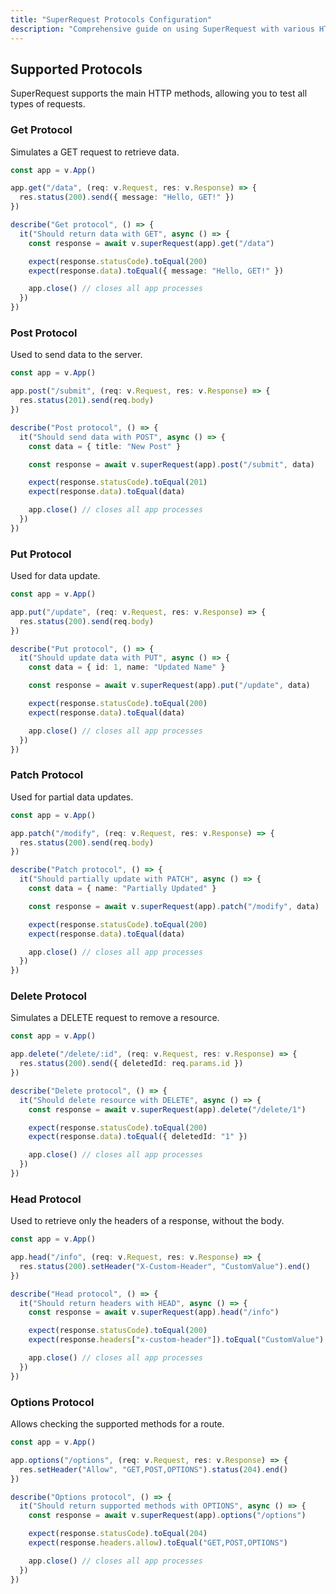 ```yaml
---
title: "SuperRequest Protocols Configuration"
description: "Comprehensive guide on using SuperRequest with various HTTP protocols including GET, POST, PUT, PATCH, DELETE, HEAD, and OPTIONS."
---
```


## Supported Protocols

SuperRequest supports the main HTTP methods, allowing you to test all types of requests.

### Get Protocol

Simulates a GET request to retrieve data.

```ts
const app = v.App()

app.get("/data", (req: v.Request, res: v.Response) => {
  res.status(200).send({ message: "Hello, GET!" })
})

describe("Get protocol", () => {
  it("Should return data with GET", async () => {
    const response = await v.superRequest(app).get("/data")

    expect(response.statusCode).toEqual(200)
    expect(response.data).toEqual({ message: "Hello, GET!" })

    app.close() // closes all app processes
  })
})
```

### Post Protocol

Used to send data to the server.

```ts
const app = v.App()

app.post("/submit", (req: v.Request, res: v.Response) => {
  res.status(201).send(req.body)
})

describe("Post protocol", () => {
  it("Should send data with POST", async () => {
    const data = { title: "New Post" }

    const response = await v.superRequest(app).post("/submit", data)

    expect(response.statusCode).toEqual(201)
    expect(response.data).toEqual(data)

    app.close() // closes all app processes
  })
})
```

### Put Protocol

Used for data update.

```ts
const app = v.App()

app.put("/update", (req: v.Request, res: v.Response) => {
  res.status(200).send(req.body)
})

describe("Put protocol", () => {
  it("Should update data with PUT", async () => {
    const data = { id: 1, name: "Updated Name" }

    const response = await v.superRequest(app).put("/update", data)

    expect(response.statusCode).toEqual(200)
    expect(response.data).toEqual(data)

    app.close() // closes all app processes
  })
})
```

### Patch Protocol

Used for partial data updates.

```ts
const app = v.App()

app.patch("/modify", (req: v.Request, res: v.Response) => {
  res.status(200).send(req.body)
})

describe("Patch protocol", () => {
  it("Should partially update with PATCH", async () => {
    const data = { name: "Partially Updated" }

    const response = await v.superRequest(app).patch("/modify", data)

    expect(response.statusCode).toEqual(200)
    expect(response.data).toEqual(data)

    app.close() // closes all app processes
  })
})
```

### Delete Protocol

Simulates a DELETE request to remove a resource.

```ts
const app = v.App()

app.delete("/delete/:id", (req: v.Request, res: v.Response) => {
  res.status(200).send({ deletedId: req.params.id })
})

describe("Delete protocol", () => {
  it("Should delete resource with DELETE", async () => {
    const response = await v.superRequest(app).delete("/delete/1")

    expect(response.statusCode).toEqual(200)
    expect(response.data).toEqual({ deletedId: "1" })

    app.close() // closes all app processes
  })
})
```

### Head Protocol

Used to retrieve only the headers of a response, without the body.

```ts
const app = v.App()

app.head("/info", (req: v.Request, res: v.Response) => {
  res.status(200).setHeader("X-Custom-Header", "CustomValue").end()
})

describe("Head protocol", () => {
  it("Should return headers with HEAD", async () => {
    const response = await v.superRequest(app).head("/info")

    expect(response.statusCode).toEqual(200)
    expect(response.headers["x-custom-header"]).toEqual("CustomValue")

    app.close() // closes all app processes
  })
})
```

### Options Protocol

Allows checking the supported methods for a route.

```ts
const app = v.App()

app.options("/options", (req: v.Request, res: v.Response) => {
  res.setHeader("Allow", "GET,POST,OPTIONS").status(204).end()
})

describe("Options protocol", () => {
  it("Should return supported methods with OPTIONS", async () => {
    const response = await v.superRequest(app).options("/options")

    expect(response.statusCode).toEqual(204)
    expect(response.headers.allow).toEqual("GET,POST,OPTIONS")

    app.close() // closes all app processes
  })
})
```